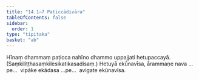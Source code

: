 ```yaml
---
title: "14.1–7 Paṭiccādivāra"
tableOfContents: false
sidebar:
  order: 1
type: "tipitaka"
basket: "ab"
---
```



<DynamicBreadcrumb />

<Division number="42">

<Paragraph number="113">
Hīnaṃ dhammaṃ paṭicca nahīno dhammo uppajjati hetupaccayā. (Saṃkiliṭṭhasaṃkilesikatikasadisaṃ.)
</Paragraph>

<Paragraph number="114">
Hetuyā ekūnavīsa, ārammaṇe nava …pe…  vipāke ekādasa …pe…  avigate ekūnavīsa.
</Paragraph>
</Division>
